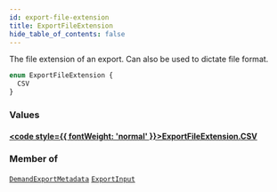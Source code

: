 ```yaml
---
id: export-file-extension
title: ExportFileExtension
hide_table_of_contents: false
---
```








The file extension of an export. Can also be used to dictate file format.

```graphql
enum ExportFileExtension {
  CSV
}
```


### Values

#### [<code style={{ fontWeight: 'normal' }}>ExportFileExtension.<b>CSV</b></code>](#) 
> 
> 



### Member of

[`DemandExportMetadata`](/demand/api/graphql-admin/reference/objects/demand-export-metadata)  <Badge class="secondary" text="object"/><Bullet />[`ExportInput`](/demand/api/graphql-admin/reference/inputs/export-input)  <Badge class="secondary" text="input"/>



